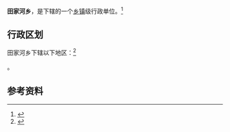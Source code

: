 {{中国乡级行政区|62/11/23/210/000}}

'''田家河乡'''，是{{PRC admin/fullname|62/11/23/210/000|3}}下辖的一个[[乡镇|乡镇]]级行政单位。<ref>{{PRC admin/ref sgc|{{PRC admin/parent|62/11/23/210/000}}}}</ref>

== 行政区划 ==

田家河乡下辖以下地区：<ref>{{PRC admin/ref sgc|62/11/23/210/000}}</ref>

{{PRC admin/children|62/11/23/210/000}}。

== 参考资料 ==

{{reflist}}

{{行政区划小作品}}
{{PRC admin/navcat|62/11/23/210/000}}